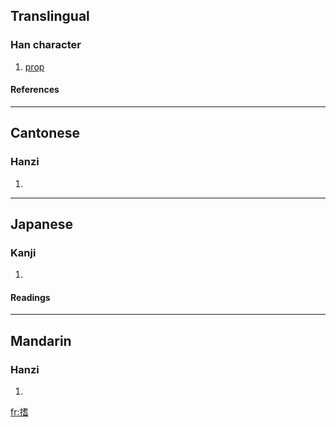 ==Translingual==
===Han character===
{{Han char|rn=64|rad=手|as=10|sn=13|four=5406<sub>1</sub>|canj=手十心日 (QJPA)}}
# [[prop]]
====References====
{{Han ref|kx=0447.020|dkj=12481|dj=0797.130|hdz=31928.110|uh=6418|ud=25624|bh=DDA5|bd=56741}}
----
==Cantonese==
===Hanzi===
{{yue-hanzi|jyut=|y=ji1}}
# {{defn|Cantonese}}
----
==Japanese==
===Kanji===
{{ja-kanji|grade=|rs=手10}}
# {{defn|Japanese}} 
====Readings====
{{ja-readings|on=[[し]] (shi)|kun=[[ささえる]] (sasaeru)}}
----
==Mandarin==
===Hanzi===
{{cmn-hanzi|pin=[[zhī]] (zhi1)|wg=chih<sup>1</sup>}}
# {{defn|Mandarin}}

[[fr:搘]]